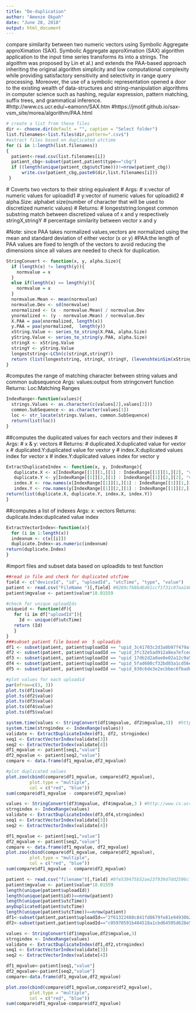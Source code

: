 ```yaml
---
title: "De-duplication"
author: "Amenze Okpah"
date: "June 28, 2018"
output: html_document
---
```


compare similarity between two numeric vectors using Symbolic Aggregate approXimation (SAX).
Symbolic Aggregate approXimation (SAX) algorithm application to the input time series transforms its into a strings.
The algoithm was proposed by Lin et al.) and extends the PAA-based approach inheriting the original algorithm simplicity and low computational complexity while providing satisfactory sensitivity and selectivity in range query processing. Moreover, the use of a symbolic representation opened a door to the existing wealth of data-structures and string-manipulation algorithms in computer science such as hashing, regular expression, pattern matching, suffix trees, and grammatical inference.
#http://www.cs.ucr.edu/~eamonn/SAX.htm
#https://jmotif.github.io/sax-vsm_site/morea/algorithm/PAA.html

```r
# create a list from these files
dir <- choose.dir(default = "", caption = "Select folder")
list.filenames<-list.files(dir,pattern=".csv$")
#extract files based on duplicated utctime
for (i in 1:length(list.filenames))
{
  patient<-read.csv(list.filenames[i])
  patient_cbg<-subset(patient,patient$type=="cbg")
  if ((length(unique(patient_cbg$utcTime)))!=nrow(patient_cbg))
      write.csv(patient_cbg,paste0(dir,list.filenames[i]))
 }
```
  # Coverts two vectors to their string equivalent
  # Args:
  # x:vector of numeric values for uploadid1 
  # y:vector of numeric values for uploadid2 
  # alpha.Size: alphabet size(number of character that will be used to discretized numeric values)
  # Returns:
  #   longeststring:longest common substring match between discretized valuea of x and y respectively stringX,stringY
  # percentage similarity between vector x and y

#Note: since PAA takes normalized values,vectors are normalized using the mean and standard deviation of either vector (x or y)
#PAA:the length of PAA values are fixed to length of the vectors to avoid reducing the dimensions since all values are needed to check for duplication.
```r
StringConvert <- function(x, y, alpha.Size){
  if (length(x) != length(y)){
    normvalue = x
  }
  else if(length(x) == length(y)){
    normvalue = x
  }
  normvalue.Mean <- mean(normvalue)
  normvalue.Dev <- sd(normvalue)
  xnormalized <- (x - normvalue.Mean) / normvalue.Dev
  ynormalized <- (y - normvalue.Mean) / normvalue.Dev
  X.PAA = paa(xnormalized, length(x)) 
  y.PAA = paa(ynormalized,  length(y))
  xString.Value <- series_to_string(X.PAA, alpha.Size)
  yString.Value <- series_to_string(y.PAA, alpha.Size) 
  stringX <- xString.Value
  stringY <- yString.Value
  longeststring<-LCSn(c(stringX,stringY))
  return (list(longeststring, stringX, stringY, (levenshteinSim(xString.Value, yString.Value))))
}
```
#computes the range of matching character between string values and common subsequence
  Args:
    values:output from stringcnvert function 
  Returns:
     Loc:Matching Ranges
```r
IndexRange<-function(values){
  strings.Values <- as.character(c(values[2],values[3]))
  common.SubSequence <- as.character(values[1])
  loc <- str_locate(strings.Values, common.SubSequence)
  return(list(loc))
}
```
##computes the duplicated values for each vectors and their indexes 
  # Args:
  # x & y: vectors
  # Returns:
  #   duplicated.X:duplicated value for vextor x
  # duplicated.Y:duplicated value for vextor y
  # index.X:duplicated values index for vector x
  # index.Y:duplicated values index for vector y
```r
ExtractDuplicateIndex <- function(x, y, IndexRange){
   duplicate.X <- x[IndexRange[[1]][1,][1] : IndexRange[[1]][1,][2], "value"]
   duplicate.Y <- y[IndexRange[[1]][2,][1] : IndexRange[[1]][2,][2], "value"]
   index.X <- row.names(x[IndexRange[[1]][1,][1] : IndexRange[[1]][1,][2],])
   index.Y <- row.names(y[IndexRange[[1]][2,][1] : IndexRange[[1]][2,][2],])
return(list(duplicate.X, duplicate.Y, index.X, index.Y))
}
```
##computes a list of indexes 
  Args:
    x: vectors
  Returns:
    duplicate.Index:duplicated value index
```r
ExtractVectorIndex<-function(x){
  for (i in 1:length(x))
  indexnum <- c(x[[i]]) 
  duplicate.Index<-as.numeric(indexnum)
return(duplicate.Index)
}
```
#import files and subset data based on uploadIds to test  function

```r
##read in file and check for duplicated utcTime
field <- c("deviceId", "id", "uploadId", "utcTime", "type", "value")
patient <- read.csv("FileName ")[,field] #0289cfb8bd6d61ccf1f31c07aa146b7b14f0eb74474be4311860d9d77dd30f15.csv
patient$mgvalue <- patient$value*18.01559

#check for unique uploadIds
uniqueid <- function(df){
   for (i in df["uploadId"]){
     Id <- unique(df$utcTime)
   return (Id)
   }
}
###subset patient file based on  5 uploadids
df1 <- subset(patient, patient$uploadId == "upid_3c41703c2d3a8b97f479afdb6ccf799f")
df2 <- subset(patient, patient$uploadId == "upid_3fc32e5ad912a8ea7efced9151804bdb")
df3 <- subset(patient, patient$uploadId == "upid_17db2d2a0ae0e02a12c0a5067e5fe85b")
df4 <- subset(patient, patient$uploadId == "upid_5fad608cf32bd03a1cd56e3bb1fdb834")
df5 <- subset(patient, patient$uploadId == "upid_830c6de3e2ecbbec6fbad0cecc64bdf5")

#plot values for each uploadid
par(mfrow=c(3, 3))
plot.ts(df1$value)
plot.ts(df2$value)
plot.ts(df3$value)
plot.ts(df4$value)
plot.ts(df5$value)

```

```r
system.time(values <- StringConvert(df1$mgvalue, df2$mgvalue,3))  #http://www.cs.ucr.edu/~eamonn/SAX.pdf alphabet size: 5-8 works better.
system.time(strngindex <- IndexRange(values))
validate <- ExtractDuplicateIndex(df1, df2, strngindex)
seq1 <- ExtractVectorIndex(validate[3])
seq2 <- ExtractVectorIndex(validate[4])
df1_mgvalue <- patient[seq1,"value"]
df2_mgvalue <- patient[seq2,"value"]
compare <- data.frame(df1_mgvalue,df2_mgvalue)

#plot duplicated values
plot.zoo(cbind(compare$df1_mgvalue, compare$df2_mgvalue), 
         plot.type = "multiple", 
         col = c("red", "blue"))
sum(compare$df1_mgvalue - compare$df2_mgvalue)
```

```r
values <- StringConvert(df3$mgvalue, df4$mgvalue,3 ) #http://www.cs.ucr.edu/~eamonn/SAX.pdf alphabet size: 5-8 works better. ##3 worked better for this run
strngindex <- IndexRange(values)
validate <- ExtractDuplicateIndex(df3,df4,strngindex)
seq1 <- ExtractVectorIndex(validate[3])
seq2 <- ExtractVectorIndex(validate[4])

df1_mgvalue <- patient[seq1,"value"]
df2_mgvalue <- patient[seq2,"value"]
compare <- data.frame(df1_mgvalue, df2_mgvalue)
plot.zoo(cbind(compare$df1_mgvalue, compare$df2_mgvalue), 
         plot.type = "multiple", 
         col = c("red", "blue"))
sum(compare$df1_mgvalue - compare$df2_mgvalue)
```

```r
patient <- read.csv("filename")[,field] #0fe539475b52ae23f939d7dd2596cf8eb1e877edcea0478f2df73bb98bd5937c.csv
patient$mgvalue <- patient$value*18.01559
length(unique(patient$uploadId)) 
length(unique(patient$id))==nrow(patient) 
length(unique(patient$utcTime))
anyDuplicated(patient$utcTime) 
length(unique(patient$utcTime))==nrow(patient) 
df1<-subset(patient,patient$uploadId=="2f61322480c841fd8679fe81e94930b2")
df2<-subset(patient,patient$uploadId=="c05970591b404518a1cbd64595d628e5")
```

```r
values <- StringConvert(df1$mgvalue,df2$mgvalue,3)
strngindex <- IndexRange(values)
validate <- ExtractDuplicateIndex(df1,df2,strngindex)
seq1 <- ExtractVectorIndex(validate[3])
seq2 <- ExtractVectorIndex(validate[4])

df1_mgvalue<-patient[seq1,"value"]
df2_mgvalue<-patient[seq2,"value"]
compare<-data.frame(df1_mgvalue,df2_mgvalue)

plot.zoo(cbind(compare$df1_mgvalue,compare$df2_mgvalue), 
         plot.type = "multiple", 
         col = c("red", "blue"))
sum(compare$df1_mgvalue-compare$df2_mgvalue)

```
